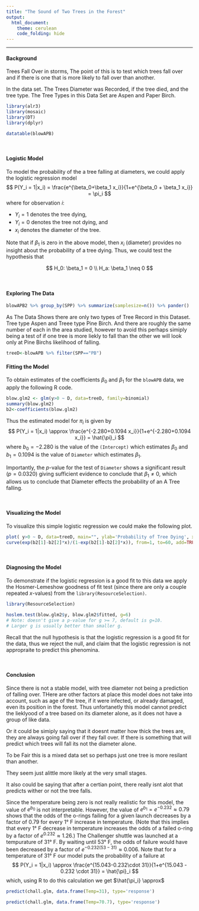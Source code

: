 ```yaml
---
title: "The Sound of Two Trees in the Forest"
output: 
  html_document: 
    theme: cerulean
    code_folding: hide
---
```


<hr />

#### Background

Trees Fall Over in storms, The point of this is to test which trees fall over and if there is one that is more likely to fall over than another.

In the data set.  The Trees Diameter was Recorded, if the tree died, and the tree type.
The Tree Types in this Data Set are Aspen and Paper Birch.

```r
library(alr3)
library(mosaic)
library(DT)
library(dplyr)
```

```r
datatable(blowAPB)
```

<br />

#### Logistic Model

To model the probability of the a tree falling at diameters, we could apply the logistic regression model
$$
  P(Y_i = 1|x_i) = \frac{e^{\beta_0+\beta_1 x_i}}{1+e^{\beta_0 + \beta_1 x_i}} = \pi_i
$$
where for observation $i$: 

* $Y_i = 1$ denotes the tree dying, 
* $Y_i=0$ denotes the tree not dying, and 
* $x_i$ denotes the diameter of the tree. 

Note that if $\beta_1$ is zero in the above model, then $x_i$ (diameter) provides no insight about the probability of a tree dying. Thus, we could test the hypothesis that

$$
  H_0: \beta_1 = 0 \\
  H_a: \beta_1 \neq 0
$$

<br />


#### Exploring The Data

```r

blowAPB2 %>% group_by(SPP) %>% summarize(samplesize=n()) %>% pander()

```

As The Data Shows there are only two types of Tree Record in this Dataset.
Tree type Aspen and Treee type Pine Birch.  And there are roughly the same number of each in the area studied, however to avoid this perhaps simiply being a test of if one tree is more liekly to fall than the other we will look only at Pine Birchs likelihood of falling.

```r
treeD<-blowAPB %>% filter(SPP=="PB")
```



#### Fitting the Model

To obtain estimates of the coefficients $\beta_0$ and $\beta_1$ for the `blowAPB` data, we apply the following R code.

```r
blow.glm2 <- glm(y>0 ~ D, data=treeD, family=binomial)
summary(blow.glm2)
b2<-coefficients(blow.glm2)
```

Thus the estimated model for $\pi_i$ is given by
$$
  P(Y_i = 1|x_i) \approx \frac{e^{-2.280+0.1094 x_i}}{1+e^{-2.280+0.1094 x_i}} = \hat{\pi}_i
$$
where $b_0 = -2.280$ is the value of the `(Intercept)` which estimates $\beta_0$ and $b_1 = 0.1094$ is the value of `Diameter` which estimates $\beta_1$.

Importantly, the $p$-value for the test of `Diameter` shows a significant result $(p = 0.0320)$ giving sufficient evidence to conclude that $\beta_1 \neq 0$, which allows us to conclude that Diameter effects the probability of an A Tree falling.

<br />

#### Visualizing the Model

To visualize this simple logistic regression we could make the following plot.

```r
plot( y>0 ~ D, data=treeD, main="", ylab='Probability of Tree Dying', xlab="Tree Diameter in cm)", pch=16)
curve(exp(b2[1]-b2[2]*x)/(1-exp(b2[1]-b2[2]*x)), from=1, to=60, add=TRUE)
```

<br />

#### Diagnosing the Model

To demonstrate if the logistic regression is a good fit to this data we apply the Hosmer-Lemeshow goodness of fit test (since there are only a couple repeated $x$-values) from the `library(ResourceSelection)`. 

```r
library(ResourceSelection)
```
```r
hoslem.test(blow.glm2$y, blow.glm2$fitted, g=6)
# Note: doesn't give a p-value for g >= 7, default is g=10.
# Larger g is usually better than smaller g.
```

Recall that the null hypothesis is that the logistic regression is a good fit for the data, thus we reject the null, and claim that the logistic regression is not appropraite to predict this phenomina.

<br />

#### Conclusion

Since there is not a stable model, with tree diameter not being a prediction of falling over.  THere are other factors at place this model does not take into account, such as age of the tree, if it were infected, or already damaged, even its position in the forest. Thus unfortanetly this model cannot predict the lieklyood of a tree based on its diameter alone, as it does not have a group of like data.

Or it could be simiply saying that it doesnt matter how thick the trees are, they are always going fall over if they fall over. If there is something that will predict which trees will fall its not the diameter alone.

To be Fair this is a mixed data set so perhaps just one tree is more resilant than another.

They seem just alittle more likely at the very small stages.

It also could be saying that after a certian point, there really isnt alot that predicts wither or not the tree falls.  

Since the temperature being zero is not really realistic for this model, the value of $e^{b_0}$ is not interpretable. However, the value of $e^{b_1} = e^{-0.232} \approx 0.79$ shows that the odds of the o-rings failing for a given launch decreases by a factor of 0.79 for every 1&deg; F increase in temperature. (Note that this implies that every 1&deg; F decrease in temperature increases the odds of a failed o-ring by a factor of $e^{0.232} \approx 1.26$.) The Challenger shuttle was launched at a tempurature of 31&deg; F. By waiting until 53&deg; F, the odds of failure would have been decreased by a factor of $e^{-0.232(53-31)}\approx 0.006$. Note that for a temperature of 31&deg; F our model puts the probability of a failure at
$$
  P(Y_i = 1|x_i) \approx \frac{e^{15.043-0.232\cdot 31}}{1+e^{15.043 - 0.232 \cdot 31}} = \hat{\pi}_i
$$
which, using R to do this calculation we get $\hat{\pi_i} \approx$
```r
predict(chall.glm, data.frame(Temp=31), type='response')
```


```r
predict(chall.glm, data.frame(Temp=70.7), type='response')
```
